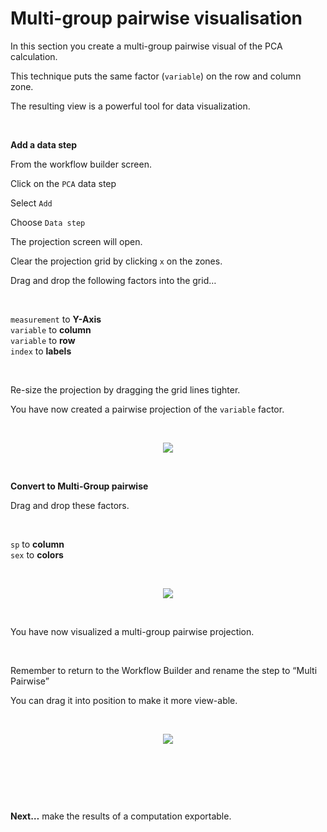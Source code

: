 # Multi-group pairwise visualisation

In this section you create a multi-group pairwise visual of the PCA calculation.

This technique puts the same factor (`variable`) on the row and column zone.

The resulting view is a powerful tool for data visualization.

\

__Add a data step__

From the workflow builder screen.

Click on the `PCA` data step 

Select `Add` 

Choose `Data step`

The projection screen will open.

Clear the projection grid by clicking `x` on the zones.

Drag and drop the following factors into the grid...

\

`measurement` to __Y-Axis__\
`variable` to __column__\
`variable` to __row__\
`index` to __labels__\

\

Re-size the projection by dragging the grid lines tighter. 

You have now created a pairwise projection of the `variable` factor.

\

<center><img src="images/1201_vairable_pairwise.gif"></center>

\

__Convert to Multi-Group pairwise__

Drag and drop these factors.

\

`sp` to __column__\
`sex` to __colors__\

\

<center><img src="images/1202_multi_group_pairwise.gif"></center>

\

You have now visualized a multi-group pairwise projection. 

\

Remember to return to the Workflow Builder and rename the step to "Multi Pairwise"

You can drag it into position to make it more view-able.

\

<center><img src="images/1203_workflow_multi_pairwise.png"></center>\

\

\

__Next...__ make the results of a computation exportable.

